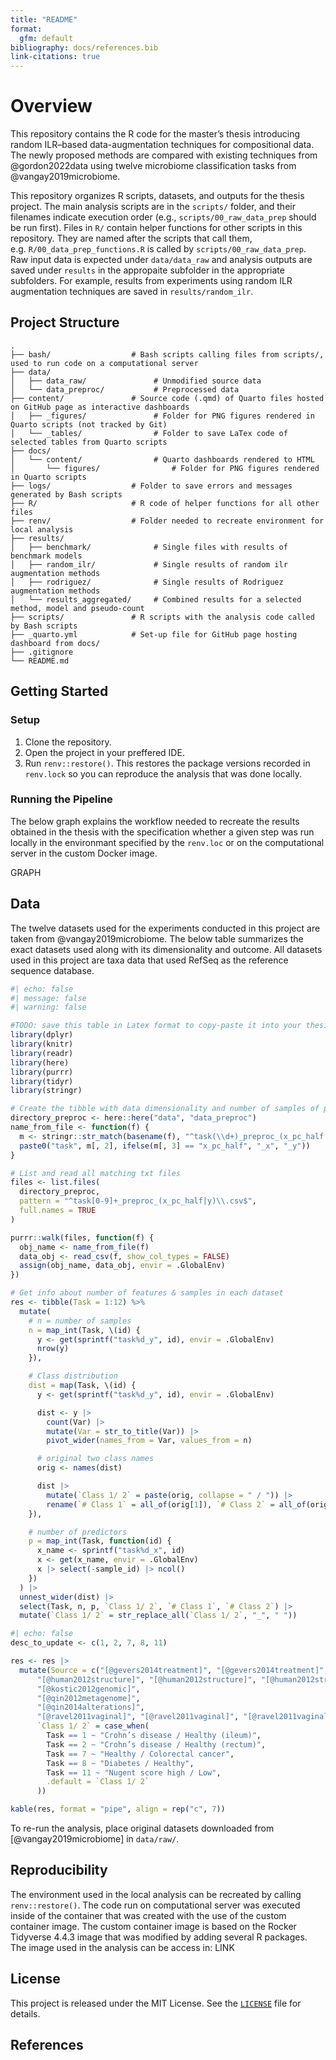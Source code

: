 ```yaml
---
title: "README"
format:
  gfm: default
bibliography: docs/references.bib
link-citations: true
---
```


# Overview

This repository contains the R code for the master’s thesis introducing random ILR–based data-augmentation techniques for compositional data. The newly proposed methods are compared with existing techniques from @gordon2022data using twelve microbiome classification tasks from @vangay2019microbiome.

This repository organizes R scripts, datasets, and outputs for the thesis project. The main analysis scripts are in the `scripts/` folder, and their filenames indicate execution order (e.g., `scripts/00_raw_data_prep` should be run first). Files in `R/` contain helper functions for other scripts in this repository. They are named after the scripts that call them, e.g. `R/00_data_prep_functions.R` is called by `scripts/00_raw_data_prep`. Raw input data is expected under `data/data_raw` and analysis outputs are saved under `results` in the appropaite subfolder in the appropriate subfolders. For example, results from experiments using random ILR augmentation techniques are saved in `results/random_ilr`.

## Project Structure

```
.
├── bash/                  # Bash scripts calling files from scripts/, used to run code on a computational server
├── data/
│   ├── data_raw/               # Unmodified source data 
│   └── data_preproc/           # Preprocessed data
├── content/               # Source code (.qmd) of Quarto files hosted on GitHub page as interactive dashboards
│   ├── _figures/               # Folder for PNG figures rendered in Quarto scripts (not tracked by Git)
│   └── _tables/                # Folder to save LaTex code of selected tables from Quarto scripts
├── docs/        
│   └── content/                # Quarto dashboards rendered to HTML
│       └── figures/                # Folder for PNG figures rendered in Quarto scripts
├── logs/                  # Folder to save errors and messages generated by Bash scripts
├── R/                     # R code of helper functions for all other files
├── renv/                  # Folder needed to recreate environment for local analysis 
├── results/
│   ├── benchmark/              # Single files with results of benchmark models
│   ├── random_ilr/             # Single results of random ilr augmentation methods
│   ├── rodriguez/              # Single results of Rodriguez augmentation methods
│   └── results_aggregated/     # Combined results for a selected method, model and pseudo-count
├── scripts/               # R scripts with the analysis code called by Bash scripts
├── _quarto.yml            # Set-up file for GitHub page hosting dashboard from docs/
├── .gitignore
└── README.md
```

## Getting Started

### Setup

1. Clone the repository.
2. Open the project in your preffered IDE.
3. Run `renv::restore()`. This restores the package versions recorded in `renv.lock` so you can reproduce the analysis that was done locally.


### Running the Pipeline

The below graph explains the workflow needed to recreate the results obtained in the thesis with the specification whether a given step was run locally in the environmant specified by the `renv.loc` or on the computational server in the custom Docker image.

GRAPH

## Data

The twelve datasets used for the experiments conducted in this project are taken from @vangay2019microbiome. The below table summarizes the exact datasets used along with its dimensionality and outcome. All datasets used in this project are taxa data that used RefSeq as the reference sequence database. 

```r
#| echo: false
#| message: false
#| warning: false

#TODO: save this table in Latex format to copy-paste it into your thesis 
library(dplyr)
library(knitr)
library(readr)
library(here)
library(purrr)
library(tidyr)
library(stringr)

# Create the tibble with data dimensionality and number of samples of preprcoessed datasets
directory_preproc <- here::here("data", "data_preproc")
name_from_file <- function(f) {
  m <- stringr::str_match(basename(f), "^task(\\d+)_preproc_(x_pc_half|y)")
  paste0("task", m[, 2], ifelse(m[, 3] == "x_pc_half", "_x", "_y"))
}

# List and read all matching txt files
files <- list.files(
  directory_preproc,
  pattern = "^task[0-9]+_preproc_(x_pc_half|y)\\.csv$",
  full.names = TRUE
)

purrr::walk(files, function(f) {
  obj_name <- name_from_file(f)
  data_obj <- read_csv(f, show_col_types = FALSE)
  assign(obj_name, data_obj, envir = .GlobalEnv)
})

# Get info about number of features & samples in each dataset
res <- tibble(Task = 1:12) %>%
  mutate(
    # n = number of samples
    n = map_int(Task, \(id) {
      y <- get(sprintf("task%d_y", id), envir = .GlobalEnv)
      nrow(y)
    }),

    # Class distribution
    dist = map(Task, \(id) {
      y <- get(sprintf("task%d_y", id), envir = .GlobalEnv)

      dist <- y |>
        count(Var) |>
        mutate(Var = str_to_title(Var)) |>
        pivot_wider(names_from = Var, values_from = n)

      # original two class names
      orig <- names(dist)

      dist |>
        mutate(`Class 1/ 2` = paste(orig, collapse = " / ")) |>
        rename(`# Class 1` = all_of(orig[1]), `# Class 2` = all_of(orig[2]))
    }),

    # number of predictors
    p = map_int(Task, function(id) {
      x_name <- sprintf("task%d_x", id)
      x <- get(x_name, envir = .GlobalEnv)
      x |> select(-sample_id) |> ncol()
    })
  ) |>
  unnest_wider(dist) |>
  select(Task, n, p, `Class 1/ 2`, `# Class 1`, `# Class 2`) |>
  mutate(`Class 1/ 2` = str_replace_all(`Class 1/ 2`, "_", " "))
```

```r
#| echo: false
desc_to_update <- c(1, 2, 7, 8, 11)

res <- res |> 
  mutate(Source = c("[@gevers2014treatment]", "[@gevers2014treatment]", 
      "[@human2012structure]", "[@human2012structure]", "[@human2012structure]", "[@human2012structure]",
      "[@kostic2012genomic]",
      "[@qin2012metagenome]", 
      "[@qin2014alterations]",
      "[@ravel2011vaginal]", "[@ravel2011vaginal]", "[@ravel2011vaginal]"),
      `Class 1/ 2` = case_when(
        Task == 1 ~ "Crohn’s disease / Healthy (ileum)",
        Task == 2 ~ "Crohn’s disease / Healthy (rectum)",
        Task == 7 ~ "Healthy / Colorectal cancer",
        Task == 8 ~ "Diabetes / Healthy",
        Task == 11 ~ "Nugent score high / Low",
        .default = `Class 1/ 2`
      ))

kable(res, format = "pipe", align = rep("c", 7))

```

To re-run the analysis, place original datasets downloaded from [@vangay2019microbiome] in `data/raw/`.

## Reproducibility
The environment used in the local analysis can be recreated by calling `renv::restore()`. The code run on computational server was executed inside of the container that was created with the use of the custom container image. The custom container image is based on the Rocker Tidyverse 4.4.3 image that was modified by adding several R packages. The image used in the analysis can be access in: LINK

## License

This project is released under the MIT License. See the [`LICENSE`](LICENSE) file for details.

## References

